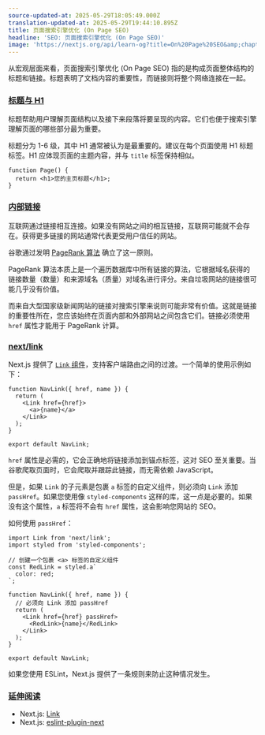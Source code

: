 ```yaml
---
source-updated-at: 2025-05-29T18:05:49.000Z
translation-updated-at: 2025-05-29T19:44:10.895Z
title: 页面搜索引擎优化 (On Page SEO)
headline: 'SEO: 页面搜索引擎优化 (On Page SEO)'
image: 'https://nextjs.org/api/learn-og?title=On%20Page%20SEO&amp;chapter=15'
---
```


从宏观层面来看，页面搜索引擎优化 (On Page SEO) 指的是构成页面整体结构的标题和链接。标题表明了文档内容的重要性，而链接则将整个网络连接在一起。

### [标题与 H1](#headings-and-h1)

标题帮助用户理解页面结构以及接下来段落将要呈现的内容。它们也便于搜索引擎理解页面的哪些部分最为重要。

标题分为 1-6 级，其中 H1 通常被认为是最重要的。建议在每个页面使用 H1 标题标签。H1 应体现页面的主题内容，并与 `title` 标签保持相似。

```
function Page() {
  return <h1>您的主页标题</h1>;
}
```

### [内部链接](#internal-links)

互联网通过链接相互连接。如果没有网站之间的相互链接，互联网可能就不会存在。获得更多链接的网站通常代表更受用户信任的网站。

谷歌通过发明 [PageRank 算法](https://web.stanford.edu/class/cs54n/handouts/24-GooglePageRankAlgorithm.pdf) 确立了这一原则。

PageRank 算法本质上是一个遍历数据库中所有链接的算法，它根据域名获得的链接数量（数量）和来源域名（质量）对域名进行评分。来自垃圾网站的链接很可能几乎没有价值。

而来自大型国家级新闻网站的链接对搜索引擎来说则可能非常有价值。这就是链接的重要性所在，您应该始终在页面内部和外部网站之间包含它们。链接必须使用 `href` 属性才能用于 PageRank 计算。

### [next/link](#nextlink)

Next.js 提供了 [`Link` 组件](https://nextjs.org/docs/api-reference/next/link)，支持客户端路由之间的过渡。一个简单的使用示例如下：

```
function NavLink({ href, name }) {
  return (
    <Link href={href}>
      <a>{name}</a>
    </Link>
  );
}
 
export default NavLink;
```

`href` 属性是必需的，它会正确地将链接添加到锚点标签，这对 SEO 至关重要。当谷歌爬取页面时，它会爬取并跟踪此链接，而无需依赖 JavaScript。

但是，如果 `Link` 的子元素是包裹 `a` 标签的自定义组件，则必须向 `Link` 添加 `passHref`。如果您使用像 `styled-components` 这样的库，这一点是必要的。如果没有这个属性，`a` 标签将不会有 `href` 属性，这会影响您网站的 SEO。

如何使用 `passHref`：

```
import Link from 'next/link';
import styled from 'styled-components';
 
// 创建一个包裹 <a> 标签的自定义组件
const RedLink = styled.a`
  color: red;
`;
 
function NavLink({ href, name }) {
  // 必须向 Link 添加 passHref
  return (
    <Link href={href} passHref>
      <RedLink>{name}</RedLink>
    </Link>
  );
}
 
export default NavLink;
```

如果您使用 ESLint，Next.js 提供了一条规则来防止这种情况发生。

### [延伸阅读](#further-reading)

*   Next.js: [Link](https://nextjs.org/docs/api-reference/next/link)
*   Next.js: [eslint-plugin-next](https://nextjs.org/docs/basic-features/eslint)